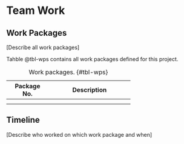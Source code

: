 # Team Work 



## Work Packages 

[Describe all work packages]

Tahble @tbl-wps contains all work packages defined for this project.

+-------------+--------------------------------+
| Package No. | Description                    |
+=============+================================+
|             |                                |
|             |                                |
+-------------+--------------------------------+
|             |                                |
|             |                                |
+-------------+--------------------------------+

: Work packages. {#tbl-wps}

## Timeline 

[Describe who worked on which work package and when]